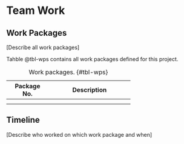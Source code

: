 # Team Work 



## Work Packages 

[Describe all work packages]

Tahble @tbl-wps contains all work packages defined for this project.

+-------------+--------------------------------+
| Package No. | Description                    |
+=============+================================+
|             |                                |
|             |                                |
+-------------+--------------------------------+
|             |                                |
|             |                                |
+-------------+--------------------------------+

: Work packages. {#tbl-wps}

## Timeline 

[Describe who worked on which work package and when]